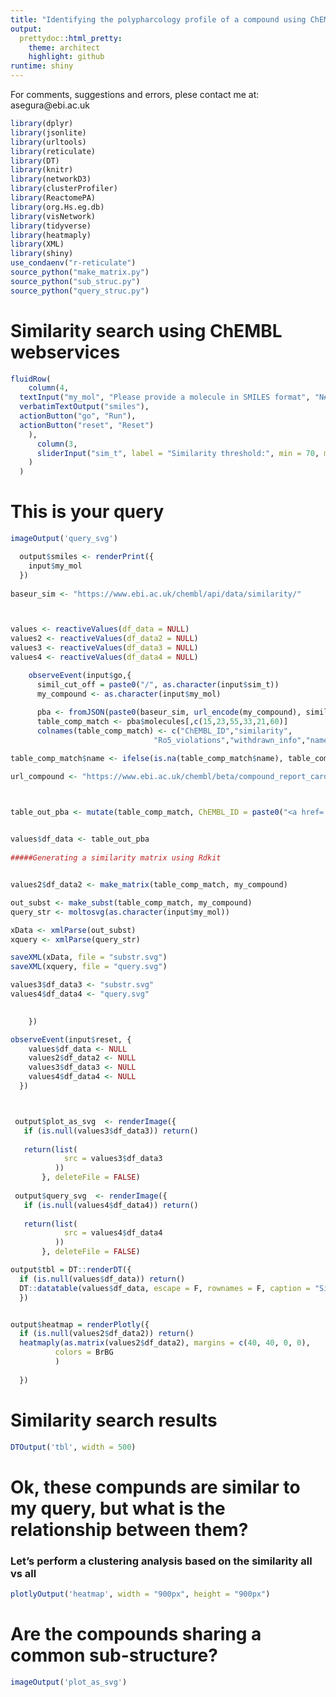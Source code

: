 ```yaml
---
title: "Identifying the polypharcology profile of a compound using ChEMBL Bioactivities"
output: 
  prettydoc::html_pretty:
    theme: architect
    highlight: github
runtime: shiny
---
```

For comments, suggestions and errors, plese contact me at: asegura@ebi.ac.uk
```r
library(dplyr)
library(jsonlite)
library(urltools)
library(reticulate)
library(DT)
library(knitr)
library(networkD3)
library(clusterProfiler)
library(ReactomePA)
library(org.Hs.eg.db)
library(visNetwork)
library(tidyverse)
library(heatmaply)
library(XML)
library(shiny)
use_condaenv("r-reticulate")
source_python("make_matrix.py")
source_python("sub_struc.py")
source_python("query_struc.py")
```
# Similarity search using ChEMBL webservices
```r
fluidRow(
    column(4,
  textInput("my_mol", "Please provide a molecule in SMILES format", "N#Cc1ccccc1Cn3c(N2CCCCC2)cc(=O)[nH]c3=O", width = "600px"),
  verbatimTextOutput("smiles"),
  actionButton("go", "Run"),
  actionButton("reset", "Reset")
    ),
      column(3,
      sliderInput("sim_t", label = "Similarity threshold:", min = 70, max = 100, value = 85, step = 5)
    )
  )
```

# This is your query

```r
imageOutput('query_svg')
```


```r


  output$smiles <- renderPrint({
    input$my_mol
  })
  
baseur_sim <- "https://www.ebi.ac.uk/chembl/api/data/similarity/"



values <- reactiveValues(df_data = NULL)
values2 <- reactiveValues(df_data2 = NULL)
values3 <- reactiveValues(df_data3 = NULL)
values4 <- reactiveValues(df_data4 = NULL)

    observeEvent(input$go,{
      simil_cut_off = paste0("/", as.character(input$sim_t))
      my_compound <- as.character(input$my_mol)
      
      pba <- fromJSON(paste0(baseur_sim, url_encode(my_compound), simil_cut_off, ".json?limit=50"), flatten=TRUE)
      table_comp_match <- pba$molecules[,c(15,23,55,33,21,60)]
      colnames(table_comp_match) <- c("ChEMBL_ID","similarity",
                                "Ro5_violations","withdrawn_info","name","canonical_smiles")

table_comp_match$name <- ifelse(is.na(table_comp_match$name), table_comp_match$ChEMBL_ID, table_comp_match$name)

url_compound <- "https://www.ebi.ac.uk/chembl/beta/compound_report_card/"



table_out_pba <- mutate(table_comp_match, ChEMBL_ID = paste0("<a href='",url_compound,ChEMBL_ID,"' target='_blank'>",ChEMBL_ID,"</a>"))
  

values$df_data <- table_out_pba
    
#####Generating a similarity matrix using Rdkit


values2$df_data2 <- make_matrix(table_comp_match, my_compound)

out_subst <- make_subst(table_comp_match, my_compound)
query_str <- moltosvg(as.character(input$my_mol))

xData <- xmlParse(out_subst)
xquery <- xmlParse(query_str)

saveXML(xData, file = "substr.svg")
saveXML(xquery, file = "query.svg")

values3$df_data3 <- "substr.svg"
values4$df_data4 <- "query.svg"

    
    })

observeEvent(input$reset, {
    values$df_data <- NULL
    values2$df_data2 <- NULL
    values3$df_data3 <- NULL
    values4$df_data4 <- NULL
  })



 output$plot_as_svg  <- renderImage({
   if (is.null(values3$df_data3)) return()
          
   return(list(
            src = values3$df_data3
          ))
       }, deleteFile = FALSE)
 
 output$query_svg  <- renderImage({
   if (is.null(values4$df_data4)) return()
          
   return(list(
            src = values4$df_data4
          ))
       }, deleteFile = FALSE)

output$tbl = DT::renderDT({
  if (is.null(values$df_data)) return()
  DT::datatable(values$df_data, escape = F, rownames = F, caption = "Similarity search results")
  })


output$heatmap = renderPlotly({
  if (is.null(values2$df_data2)) return()
  heatmaply(as.matrix(values2$df_data2), margins = c(40, 40, 0, 0),
          colors = BrBG
          )
  
  })

```


# Similarity search results
```r
DTOutput('tbl', width = 500)

```
# Ok, these compunds are similar to my query, but what is the relationship between them?                                                            
### Let's perform a clustering analysis based on the similarity all vs all
```r
plotlyOutput('heatmap', width = "900px", height = "900px")
```

# Are the compounds sharing a common sub-structure?

```r
imageOutput('plot_as_svg')
```



